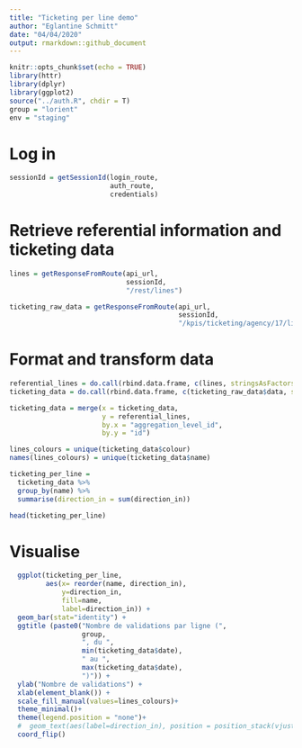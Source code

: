 ```yaml
---
title: "Ticketing per line demo"
author: "Eglantine Schmitt"
date: "04/04/2020"
output: rmarkdown::github_document
---
```


```r
knitr::opts_chunk$set(echo = TRUE)
library(httr)
library(dplyr)
library(ggplot2)
source("../auth.R", chdir = T)
group = "lorient"
env = "staging"
```

# Log in

```r
sessionId = getSessionId(login_route, 
                         auth_route, 
                         credentials)
```

# Retrieve referential information and ticketing data

```r
lines = getResponseFromRoute(api_url,
                             sessionId,
                             "/rest/lines")

ticketing_raw_data = getResponseFromRoute(api_url,
                                          sessionId,
                                          "/kpis/ticketing/agency/17/line?aggregated_by_time=false&included_date_perimeters=2020-03-26_2020-04-02_1111111&excluded_date_perimeters=&ticket_type_id=all")
```

# Format and transform data

```r
referential_lines = do.call(rbind.data.frame, c(lines, stringsAsFactors = F))
ticketing_data = do.call(rbind.data.frame, c(ticketing_raw_data$data, stringsAsFactors = F))

ticketing_data = merge(x = ticketing_data, 
                       y = referential_lines,
                       by.x = "aggregation_level_id", 
                       by.y = "id")

lines_colours = unique(ticketing_data$colour)
names(lines_colours) = unique(ticketing_data$name)

ticketing_per_line = 
  ticketing_data %>%
  group_by(name) %>%
  summarise(direction_in = sum(direction_in))

head(ticketing_per_line)
```

# Visualise

```r
  ggplot(ticketing_per_line, 
         aes(x= reorder(name, direction_in), 
             y=direction_in, 
             fill=name,
             label=direction_in)) + 
  geom_bar(stat="identity") +
  ggtitle (paste0("Nombre de validations par ligne (",
                  group,
                  ", du ",
                  min(ticketing_data$date),
                  " au ",
                  max(ticketing_data$date),
                  ")")) +
  ylab("Nombre de validations") +
  xlab(element_blank()) +
  scale_fill_manual(values=lines_colours)+ 
  theme_minimal()+
  theme(legend.position = "none")+
  #  geom_text(aes(label=direction_in), position = position_stack(vjust = 0.95),color = "white") +
  coord_flip()
```
